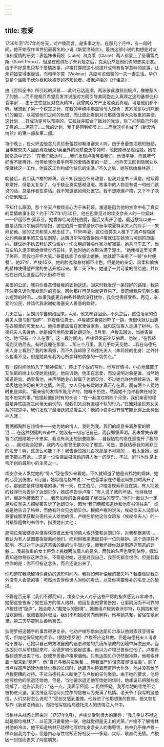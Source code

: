 ```yaml
---
---
---
```

title: 恋爱
---




1756年至1757年的冬天，对卢梭而言，是多事之冬。在那几个月中，有一段时间，他开始写作18世纪最著名的小说《新爱洛绮丝》。最初这部小说的构想是对友谊和爱情的研究：表姐妹朱莉娅（Julie）和克莱（Claire）两人都爱上了圣蒲雷克斯（Saint Preux），但是在他诱拐了朱莉娅之后，克莱仍然是他们俩的忠实朋友。由于不好意思只写个爱情故事，卢梭打算把这小说提升成带有哲学意味的故事，让朱莉娅变得很虔诚，而和华尔莫（Wolmar）共度可资借鉴的一夫一妻生活。华尔莫是个屈服于伏尔泰和狄德罗的不知论者。根据卢梭的《忏悔录》：

由《百科全书》所引起的风暴……此时已达高潮。两派彼此激怒到极点，像被惹火了的狼……而不是相互希望启发并说服对方而引导其同胞走入真理之途的基督徒和哲学家……由于生性就反对党派精神，我曾向双方严正地谈到真理，可是他们都不听。我想到了另一个权宜之计，在我的单纯中那显得令人惊奇：这方法是以消除他们的偏见，以减轻他们之间的仇恨，而让彼此看到对方那些值得大众敬重的美德。这计划……其成功是可以预期的。它拉拢并联合了敌对的党派，除了抑制自己外别无目的……满意于……我的计划，我于是回到细节上……而就这样构成了《新爱洛绮丝》的第一部和第二部。



每个晚上，在火炉边他念几页给泰蕾兹和勒维塞夫人听。由于泰蕾兹泪眼的鼓励，当埃皮奈夫人回到离隐居处1英里外的别墅查沃尔特时，他把原稿呈献给她。她在回忆录中记述：“在我们抵达时……我们发现卢梭等着我们。他很平静，而且脾气好得不能再好。他带给我他着手所写的爱情故事的一部……他昨天又回到隐居处以便继续这一工作，他说这工作构成他快乐的生活。”不久之后，她写信给格林道：

晚餐后，我们读卢梭的原稿。我不知我是否怀有敌意，但我对这书不满意。他写得非常好，但是太复杂了，似乎缺乏真实感和温暖。故事中的人物没有说一句他们该说的话，总是作者在讲话。我不知道该如何处置它。我不想欺骗卢梭，又下不了决心使他难过。



不知什么原因，那个冬天卢梭倾全心力于朱莉娅。难道是因为他的生命中有了真实的爱情故事出现？约于1757年1月30日，他在巴黎见过的埃皮奈夫人的一位姻妹——伊丽莎白·索菲亚，她曾嫁给乌德托伯爵，而后又离开了他，最近数年以来一直是达朗贝尔侯爵的情妇，这位伯爵一度曾是伏尔泰争取夏特莱夫人的对手——来拜访他。她的丈夫和情人都出征了。1756年夏，这位伯爵夫人租下了离卢梭隐居处约两英里半的艾伯尼别墅。达朗贝尔写信告诉她卢梭就住在她骑马可到的范围内，建议她不妨去拜访这位维护一切文明的著名作家以解寂寞。她乘马车去了，当马车陷入泥沼后她继续步行前往，到达时她的衣鞋沾满了泥土。“她使得这里充满了笑声，而我也开怀大笑。”泰蕾兹拿了衣服让她换，她就留下来用了一顿“乡村便餐”。她27岁，卢梭45岁。她的脸庞和身材都不出色，但是她的亲切、温柔和愉快的精神使得他严肃的生活开朗起来。第二天下午，她送了一封可爱的信给他，并以他在日内瓦遣返后的头衔称呼他：

亲爱的公民，我将你善意借给我的衣物送还。回来时我发现一条较好的路径，我禁不住要告诉你我发现时的喜悦，因为那样再见你就更容易了。很遗憾我只见到你那么短暂的时间……如果我能更自由些并确信没打扰你，我会觉得好受些。再见，亲爱的公民，并请代我谢谢勒维塞夫人善意的款待。



几天之后，达朗贝尔自前线回来，4月，他又奉召回营。不久之后，这位活泼的伯爵夫人骑马到“隐庐”，穿着像位男士。卢梭被这身装扮吓了一跳，但很快就认出裹在衣服里的可爱女人。他把泰蕾兹留在家里做家务，就和这位客人走进了树林。乌德托夫人告诉他，她是如何地热爱着达朗贝尔。5月里，卢梭去回访，当她告诉他，她“只有一个人在家”，这一段时间内，卢梭经常前往艾伯尼。他说：“在我经常到艾伯尼去，有时我睡在那里……那三个月里，我几乎每天见她……我在乌德托夫人身上看到了我的朱莉娅，而不久我却除了乌德托夫人（朱莉娅的化身）之外什么也看不见，但是她具有我内心所崇拜的偶像的一切优点。”

有一段时间他陷入了“精神狂乱”，停止了小说的写作。他写好情书，小心地藏置于艾伯尼的树上以便她能找到。他告诉她，他正在恋爱，而没说明对象是谁，当然她知道是谁。她责备他，并声明她身心皆属于达朗贝尔，不过她允许他继续来访，继续表达他热切的关注之情。终究，女人只有被爱时才真正存在着，而有两个人爱她时更是如此。“最亲密的友情所能允许的，她概不拒绝，然而她不允许我做任何使她不忠实的事。”他提起他们时有的长谈：“在一起度过的四个月里，我们亲密的程度是异性朋友之间毫无前例的，但我们又没有逾越不轨的行为。”在他对这段男女关系的叙述中，我们发现了最活跃的浪漫主义：他的小说中没有情节能比得上此种出神入迷：

我俩都陶醉在热情中——她为她的情人，我则为我。我们的叹息夹着甜蜜的眼泪……在这种甜蜜的兴奋中，她没有一刻忘记自己，而我郑重声明，我未曾失去理智而试图陷她于不忠实，我没有真正想到要能够……自我牺牲的责任感提升了我的心……我可能会犯罪，我的内心里曾无数次动了邪念。可是，要我玷辱我的索菲亚的名誉！啊，这怎么可能？不！我告诉过她几百次那是不可能的……我太爱她，因而不能占有她……这是一位性情最易激动的男人唯一的享乐，不过，同时也许是上帝所创的最胆小的生灵之一。



埃皮奈夫人发觉她的“情人”现在很少来看她，不久就知道了他是去找她的姻妹。她的心受到伤害。6月里，她写信给格林说：“一位哲学家在你最没料想到时离开了你，那到底是件很难堪的事。”有一天，在艾伯尼，卢梭发现索菲亚在哭。有人把她的轻浮行为告诉了达朗贝尔，她这样告诉卢梭：“有人说了我的坏话。他待我很好，但是他被激怒了……我恐怕你的鲁莽会毁了我日后的安宁。”他们一致认为一定是埃皮奈夫人把秘密告诉了达朗贝尔，因为“我们俩都知道她和他有书信往来”。或者是她告诉了格林，而他有时会见达朗贝尔。根据卢梭的说法，埃皮奈夫人试图从泰蕾兹那里获取乌德托夫人给他的信。卢梭在给他这位女房东（埃皮奈夫人）的一封措辞粗鲁的书信中，指责她出卖他：

那两位亲密结合并值得获取彼此爱情的情人索菲亚和达朗贝尔，对我都很亲切……我认为有人试图要挑拨离间他们，而利用我来激起其中一位的嫉妒。这个选择并不聪明，不过对于达成这恶毒的目的似乎很方便，而我怀疑你就是制造这邪恶的罪魁……我最敬重的女士将负上挑拨两位情人的恶名，而我的名声也受到玷辱。假如我知道你稍存这种念头，不管是对她，还是对我自己，我至死都会恨你。但是我指控你的是：你不但有这念头，而且还说出来了。

你知道在我能留待你身边的这短时间内，我将如何补偿我的错失吗？我要做除我之外没有人会做的事：坦然地告诉你世人对你的看法，以及你需要弥补的名誉上的破损。



不管是否无辜（我们不得而知），埃皮奈夫人对于这些严厉的指责感到非常难过。她把这些告诉了她在远方的情人格林。他回复说他曾警告她，让那阴沉而不可靠的卢梭住进“隐庐”，她会陷入“魔鬼似的困境”。她邀请卢梭到查沃尔特，以拥抱和眼泪欢迎他，他陪着她掉眼泪。我们不知她如何向他解释。他与她共餐，留宿在她家里，第二天早晨则友善地离去。

狄德罗把这棘手的事弄得更复杂。他劝卢梭写信向达朗贝尔承认他对索菲亚很亲切，但向他保证她的贞节。（据狄德罗说）卢梭答应这样做。但是乌德托夫人请求他不要写，让她以自己的方法自他的迷恋和她的荒唐所造成的困境中解脱出来。当达朗贝尔从前线回来时，狄德罗和他谈起这事，他以为卢梭已告诉过他了。卢梭责备狄德罗出卖了他，狄德罗责备卢梭欺骗他。只有达朗贝尔仍然很冷静。他和索菲亚一起来到“隐庐”，他“自己与我共进晚餐……待我很严厉但态度却很友善”。除了当卢梭高声朗读他给伏尔泰的长信时，达朗贝尔睡着而鼾声大作外，他并没有给予卢梭更糟的对待。不过乌德托夫人断绝了与卢梭的任何聚会。由于她的要求，他将她写给他的信退还给她，但是，当他要求退还他写给她的信时，她却说已把那些信烧掉了。他告诉我们：“这一点，我表示怀疑……仍然怀疑。我写给她的信绝不会被扔进火里。爱洛绮丝写给阿贝拉尔的信被认为充满了热情。老天爷！我写的这些信，人们又将怎么说呢？”受创又感到羞愧，他躲进了他那想象的世界。他又恢复写作《新爱洛绮丝》，而把他写信给乌德托夫人的热情注入书中。

当格林从战场上回来时（1757年9月），卢梭又受到很大的屈辱：“我几乎认不得这就是那位格林了，以前我只要看他一眼，他就觉得是无上的光荣。”卢梭不了解格林对他的冷淡，他不知道格林已晓得他写给埃皮奈夫人的侮辱信。格林几乎像卢梭一样以自我为中心，但是内心与性格却正好相反——多疑、实际、耿直而无情。卢梭因一封信而丧失了两位朋友。